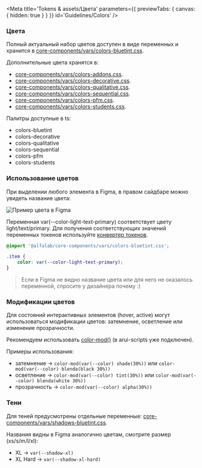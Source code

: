 
<Meta
    title='Tokens & assets/Цвета'
    parameters={{ previewTabs: { canvas: { hidden: true } } }}
    id='Guidelines/Colors'
/>

### Цвета

Полный актуальный набор цветов доступен в виде переменных и хранится в [core-components/vars/colors-bluetint.css](https://github.com/core-ds/core-components/blob/master/packages/vars/src/colors-bluetint.css).

Дополнительные цвета хранятся в:
- [core-components/vars/colors-addons.css](https://github.com/core-ds/core-components/blob/master/packages/vars/src/colors-addons.css).
- [core-components/vars/colors-decorative.css](https://github.com/core-ds/core-components/blob/master/packages/vars/src/colors-decorative.css).
- [core-components/vars/colors-qualitative.css](https://github.com/core-ds/core-components/blob/master/packages/vars/src/colors-qualitative.css).
- [core-components/vars/colors-sequential.css](https://github.com/core-ds/core-components/blob/master/packages/vars/src/colors-sequential.css).
- [core-components/vars/colors-pfm.css](https://github.com/core-ds/core-components/blob/master/packages/vars/src/colors-pfm.css).
- [core-components/vars/colors-students.css](https://github.com/core-ds/core-components/blob/master/packages/vars/src/colors-students.css).

Палитры доступные в ts:
- colors-bluetint
- colors-decorative
- colors-qualitative
- colors-sequential
- colors-pfm
- colors-students

### Использование цветов

При выделении любого элемента в Figma, в правом сайдбаре можно увидеть название цвета:

<img src='./images/colors_figma-element.png' width={319} alt='Пример цвета в Figma' />

Переменная var(--color-light-text-primary) соответствует цвету light/text/primary. Для получения соответствующих значений переменных токенов используйте [конвертер токенов](https://core-ds.github.io/core-components/master/?path=/docs/token-converter--docs).

```css
@import '@alfalab/core-components/vars/colors-bluetint.css';

.item {
    color: var(--color-light-text-primary);
}
```

> Если в Figma не видно название цвета или для него не оказалось переменной, спросите у дизайнера почему :)

### Модификации цветов

Для состояний интерактивных элементов (hover, active) могут использоваться модификации цветов: затемнение, осветление или изменение прозрачности.

Рекомендуем использовать [color-mod()](https://github.com/jonathantneal/postcss-color-mod-function) (в arui-scripts уже подключен).

Примеры использования:

-   затемнение → `color-mod(var(--color) shade(30%))` или `color-mod(var(--color) blenda(black 30%))`
-   осветление → `color-mod(var(--color) tint(30%))` или `color-mod(var(--color) blenda(white 30%))`
-   прозрачность → `color-mod(var(--color) alpha(30%))`

### Тени

Для теней предусмотрены отдельные переменные: [core-components/vars/shadows-bluetint.css](https://github.com/core-ds/core-components/blob/master/packages/vars/src/shadows-bluetint.css).

Названия видны в Figma аналогично цветам, смотрите размер (xs/s/m/l/xl):

-   XL → `var(--shadow-xl)`
-   XL Hard → `var(--shadow-xl-hard)`
